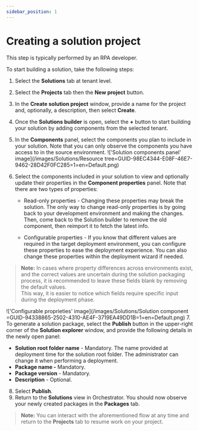 ---
sidebar_position: 1
---

# Creating a solution project

This step is typically performed by an RPA developer.

To start building a solution, take the following steps:


1. Select the **Solutions**  tab at tenant level.
2. Select the **Projects** tab then the **New project** button.
3. In the **Create solution project**  window, provide a name for the project and, optionally, a description, then select **Create**.
4. Once the **Solutions builder** is open, select the **+** button to start building your solution by adding components from the selected tenant.
5. In the **Components** panel, select the components you plan to include in your solution. Note that you can only observe the components you have access to in the source environment.
!['Solution components panel' image](/images/Solutions/Resource tree=GUID-98EC4344-E08F-46E7-9462-28D42F0FC285=1=en=Default.png)
6. Select the components included in your solution to view and optionally update their properties in the **Component properties** panel. Note that there are two types of properties:

    - Read-only properties - Changing these properties may break the solution. The only way to change read-only properties is by going back to your development environment and making the changes. Then, come back to the Solution builder to remove the old component, then reimport it to fetch the latest info.
  
    - Configurable properties - If you know that different values are required in the target deployment environment, you can configure these properties to ease the deployment experience. You can also change these properties within the deployment wizard if needed. 
  > **Note:** In cases where property differences across environments exist, and the correct values are uncertain during the solution packaging process, it is recommended to leave these fields blank by removing the default values.  
  This way, it is easier to notice which fields require specific input during the deployment phase.

   !['Configurable proprieties' image](/images/Solutions/Solution component =GUID-94338865-2502-4310-AE4F-3719EA49DD1B=1=en=Default.png)
7. To generate a solution package, select the **Publish** button in the upper-right corner of the **Solution explorer** window, and provide the following details in the newly open panel:
   - **Solution root folder name** - Mandatory. The name provided at deployment time for the solution root folder. The administrator can change it when performing a deployment.
   - **Package name -** Mandatory.
   - **Package version** - Mandatory.
   - **Description** - Optional.
8. Select **Publish**.
9. Return to the **Solutions** view in Orchestrator. You should now observe your newly created packages in the **Packages** tab.

> **Note:** You can interact with the aforementioned flow at any time and return to the **Projects**  tab to resume work on your project.

